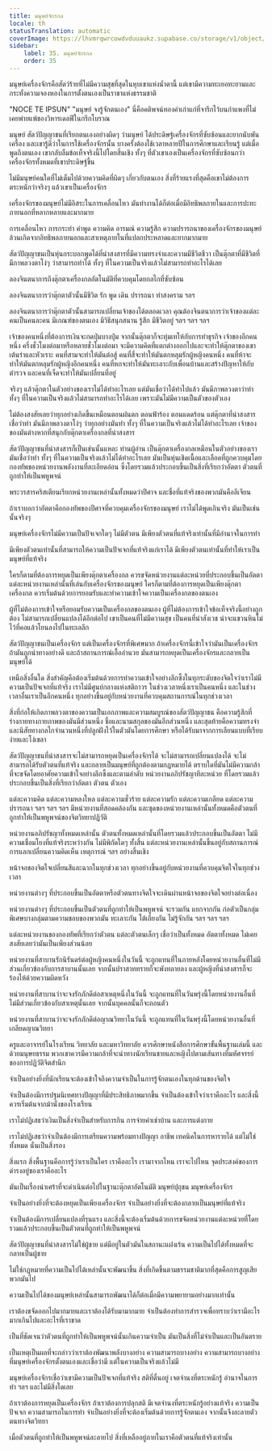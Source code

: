 ```yaml
---
title: มนุษย์จักรกล
locale: th
statusTranslation: automatic
coverImage: https://lhvmrqwrcowdvduuaukz.supabase.co/storage/v1/object/public/strapi-uploads/small_cover-educacion-fundamental.webp-2d51a7828a2b1309555be27f7e2a61a0.webp
sidebar:
    label: 35. มนุษย์จักรกล
    order: 35
---
```

มนุษย์เครื่องจักรคือสัตว์ร้ายที่ไม่มีความสุขที่สุดในหุบเขาแห่งน้ำตานี้ แต่เขามีความทะเยอทะยานและกระทั่งความจองหองในการตั้งตนเองเป็นราชาแห่งธรรมชาติ

"NOCE TE IPSUN" "มนุษย์ จงรู้จักตนเอง" นี่คือคติพจน์ทองคำเก่าแก่ที่จารึกไว้บนกำแพงที่ไม่เคยพ่ายแพ้ของวิหารเดลฟีในกรีกโบราณ

มนุษย์ สัตว์ปัญญาชนที่เรียกตนเองอย่างผิดๆ ว่ามนุษย์ ได้ประดิษฐ์เครื่องจักรที่ซับซ้อนและยากนับพันเครื่อง และเขารู้ดีว่าในการใช้เครื่องจักรนั้น บางครั้งต้องใช้เวลาหลายปีในการศึกษาและเรียนรู้ แต่เมื่อพูดถึงตนเอง เขากลับลืมข้อเท็จจริงนี้ไปโดยสิ้นเชิง ทั้งๆ ที่ตัวเขาเองเป็นเครื่องจักรที่ซับซ้อนกว่าเครื่องจักรทั้งหมดที่เขาประดิษฐ์ขึ้น

ไม่มีมนุษย์คนใดที่ไม่เต็มไปด้วยความคิดที่ผิดๆ เกี่ยวกับตนเอง สิ่งที่ร้ายแรงที่สุดคือเขาไม่ต้องการตระหนักว่าจริงๆ แล้วเขาเป็นเครื่องจักร

เครื่องจักรของมนุษย์ไม่มีอิสระในการเคลื่อนไหว มันทำงานได้ก็ต่อเมื่อมีอิทธิพลภายในและการปะทะภายนอกที่หลากหลายและมากมาย

การเคลื่อนไหว การกระทำ คำพูด ความคิด อารมณ์ ความรู้สึก ความปรารถนาของเครื่องจักรของมนุษย์ ล้วนเกิดจากอิทธิพลภายนอกและสาเหตุภายในที่แปลกประหลาดและยากมากมาย

สัตว์ปัญญาชนเป็นหุ่นกระบอกพูดได้ที่น่าสงสารที่มีความทรงจำและความมีชีวิตชีวา เป็นตุ๊กตาที่มีชีวิตที่มีภาพลวงตาโง่ๆ ว่าสามารถทำได้ ทั้งๆ ที่ในความเป็นจริงแล้วไม่สามารถทำอะไรได้เลย

ลองจินตนาการถึงตุ๊กตาเครื่องกลอัตโนมัติที่ควบคุมโดยกลไกที่ซับซ้อน

ลองจินตนาการว่าตุ๊กตาตัวนั้นมีชีวิต รัก พูด เดิน ปรารถนา ทำสงคราม ฯลฯ

ลองจินตนาการว่าตุ๊กตาตัวนั้นสามารถเปลี่ยนเจ้าของได้ตลอดเวลา คุณต้องจินตนาการว่าเจ้าของแต่ละคนเป็นคนละคน มีเกณฑ์ของตนเอง มีวิธีสนุกสนาน รู้สึก มีชีวิตอยู่ ฯลฯ ฯลฯ ฯลฯ

เจ้าของคนหนึ่งที่ต้องการเงินจะกดปุ่มบางปุ่ม จากนั้นตุ๊กตาก็จะทุ่มเทให้กับการทำธุรกิจ เจ้าของอีกคนหนึ่ง ครึ่งชั่วโมงต่อมาหรือหลายชั่วโมงต่อมา จะมีความคิดที่แตกต่างออกไปและจะทำให้ตุ๊กตาของเขาเต้นรำและหัวเราะ คนที่สามจะทำให้มันต่อสู้ คนที่สี่จะทำให้มันตกหลุมรักผู้หญิงคนหนึ่ง คนที่ห้าจะทำให้มันตกหลุมรักผู้หญิงอีกคนหนึ่ง คนที่หกจะทำให้มันทะเลาะกับเพื่อนบ้านและสร้างปัญหาให้กับตำรวจ และคนที่เจ็ดจะทำให้มันเปลี่ยนที่อยู่

จริงๆ แล้วตุ๊กตาในตัวอย่างของเราไม่ได้ทำอะไรเลย แต่มันเชื่อว่าได้ทำไปแล้ว มันมีภาพลวงตาว่าทำ ทั้งๆ ที่ในความเป็นจริงแล้วไม่สามารถทำอะไรได้เลย เพราะมันไม่มีความเป็นตัวของตัวเอง

ไม่ต้องสงสัยเลยว่าทุกอย่างเกิดขึ้นเหมือนตอนฝนตก ตอนฟ้าร้อง ตอนแดดร้อน แต่ตุ๊กตาที่น่าสงสารเชื่อว่าทำ มันมีภาพลวงตาโง่ๆ ว่าทุกอย่างมันทำ ทั้งๆ ที่ในความเป็นจริงแล้วไม่ได้ทำอะไรเลย เจ้าของของมันต่างหากที่สนุกกับตุ๊กตาเครื่องกลที่น่าสงสาร

สัตว์ปัญญาชนที่น่าสงสารก็เป็นเช่นนั้นแหละ ท่านผู้อ่าน เป็นตุ๊กตาเครื่องกลเหมือนในตัวอย่างของเรา มันเชื่อว่าทำ ทั้งๆ ที่ในความเป็นจริงแล้วไม่ได้ทำอะไรเลย มันเป็นหุ่นเชิดเนื้อและเลือดที่ถูกควบคุมโดยกองทัพของหน่วยงานพลังงานที่ละเอียดอ่อน ซึ่งโดยรวมแล้วประกอบขึ้นเป็นสิ่งที่เรียกว่าอัตตา ตัวตนที่ถูกทำให้เป็นพหูพจน์

พระวรสารคริสเตียนเรียกหน่วยงานเหล่านั้นทั้งหมดว่าปีศาจ และชื่อที่แท้จริงของพวกมันคือลีเจียน

ถ้าเราบอกว่าอัตตาคือกองทัพของปีศาจที่ควบคุมเครื่องจักรของมนุษย์ เราไม่ได้พูดเกินจริง มันเป็นเช่นนั้นจริงๆ

มนุษย์เครื่องจักรไม่มีความเป็นปัจเจกใดๆ ไม่มีตัวตน มีเพียงตัวตนที่แท้จริงเท่านั้นที่มีอำนาจในการทำ

มีเพียงตัวตนเท่านั้นที่สามารถให้ความเป็นปัจเจกที่แท้จริงแก่เราได้ มีเพียงตัวตนเท่านั้นที่ทำให้เราเป็นมนุษย์ที่แท้จริง

ใครก็ตามที่ต้องการหยุดเป็นเพียงตุ๊กตาเครื่องกล ควรขจัดหน่วยงานแต่ละหน่วยที่ประกอบขึ้นเป็นอัตตา แต่ละหน่วยงานเหล่านั้นที่เล่นกับเครื่องจักรของมนุษย์ ใครก็ตามที่ต้องการหยุดเป็นเพียงตุ๊กตาเครื่องกล ควรเริ่มต้นด้วยการยอมรับและทำความเข้าใจความเป็นเครื่องกลของตนเอง

ผู้ที่ไม่ต้องการเข้าใจหรือยอมรับความเป็นเครื่องกลของตนเอง ผู้ที่ไม่ต้องการเข้าใจข้อเท็จจริงนี้อย่างถูกต้อง ไม่สามารถเปลี่ยนแปลงได้อีกต่อไป เขาเป็นคนที่ไม่มีความสุข เป็นคนที่น่าสังเวช น่าจะแขวนหินโม่ไว้ที่คอแล้วโยนลงไปในทะเลลึก

สัตว์ปัญญาชนเป็นเครื่องจักร แต่เป็นเครื่องจักรที่พิเศษมาก ถ้าเครื่องจักรนี้เข้าใจว่ามันเป็นเครื่องจักร ถ้ามันถูกนำทางอย่างดี และถ้าสถานการณ์เอื้ออำนวย มันสามารถหยุดเป็นเครื่องจักรและกลายเป็นมนุษย์ได้

เหนือสิ่งอื่นใด สิ่งสำคัญคือต้องเริ่มต้นด้วยการทำความเข้าใจอย่างลึกซึ้งในทุกระดับของจิตใจว่าเราไม่มีความเป็นปัจเจกที่แท้จริง เราไม่มีศูนย์กลางแห่งสติถาวร ในช่วงเวลาหนึ่งเราเป็นคนหนึ่ง และในช่วงเวลาอื่นเราเป็นอีกคนหนึ่ง ทุกอย่างขึ้นอยู่กับหน่วยงานที่ควบคุมสถานการณ์ในทุกช่วงเวลา

สิ่งที่ก่อให้เกิดภาพลวงตาของความเป็นเอกภาพและความสมบูรณ์ของสัตว์ปัญญาชน คือความรู้สึกที่ร่างกายทางกายภาพของมันมีส่วนหนึ่ง ชื่อและนามสกุลของมันอีกส่วนหนึ่ง และสุดท้ายคือความทรงจำและนิสัยทางกลไกจำนวนหนึ่งที่ปลูกฝังไว้ในตัวมันโดยการศึกษา หรือได้รับมาจากการเลียนแบบที่เรียบง่ายและโง่เขลา

สัตว์ปัญญาชนที่น่าสงสารจะไม่สามารถหยุดเป็นเครื่องจักรได้ จะไม่สามารถเปลี่ยนแปลงได้ จะไม่สามารถได้รับตัวตนที่แท้จริง และกลายเป็นมนุษย์ที่ถูกต้องตามกฎหมายได้ ตราบใดที่มันไม่มีความกล้าที่จะขจัดโดยอาศัยความเข้าใจอย่างลึกซึ้งและตามลำดับ หน่วยงานอภิปรัชญาทีละหน่วย ที่โดยรวมแล้วประกอบขึ้นเป็นสิ่งที่เรียกว่าอัตตา ตัวตน ตัวเอง

แต่ละความคิด แต่ละความหลงใหล แต่ละความชั่วร้าย แต่ละความรัก แต่ละความเกลียด แต่ละความปรารถนา ฯลฯ ฯลฯ ฯลฯ มีหน่วยงานที่สอดคล้องกัน และชุดของหน่วยงานเหล่านั้นทั้งหมดคือตัวตนที่ถูกทำให้เป็นพหูพจน์ของจิตวิทยาปฏิวัติ

หน่วยงานอภิปรัชญาทั้งหมดเหล่านั้น ตัวตนทั้งหมดเหล่านั้นที่โดยรวมแล้วประกอบขึ้นเป็นอัตตา ไม่มีความเชื่อมโยงที่แท้จริงระหว่างกัน ไม่มีพิกัดใดๆ ทั้งสิ้น แต่ละหน่วยงานเหล่านั้นขึ้นอยู่กับสถานการณ์ การแลกเปลี่ยนความคิดเห็น เหตุการณ์ ฯลฯ อย่างสิ้นเชิง

หน้าจอของจิตใจเปลี่ยนสีและฉากในทุกช่วงเวลา ทุกอย่างขึ้นอยู่กับหน่วยงานที่ควบคุมจิตใจในทุกช่วงเวลา

หน่วยงานต่างๆ ที่ประกอบขึ้นเป็นอัตตาหรือตัวตนทางจิตใจจะเดินผ่านหน้าจอของจิตใจอย่างต่อเนื่อง

หน่วยงานต่างๆ ที่ประกอบขึ้นเป็นตัวตนที่ถูกทำให้เป็นพหูพจน์ จะรวมกัน แยกจากกัน ก่อตัวเป็นกลุ่มพิเศษบางกลุ่มตามความชอบของพวกมัน ทะเลาะกัน โต้เถียงกัน ไม่รู้จักกัน ฯลฯ ฯลฯ ฯลฯ

แต่ละหน่วยงานของกองทัพที่เรียกว่าตัวตน แต่ละตัวตนเล็กๆ เชื่อว่าเป็นทั้งหมด อัตตาทั้งหมด ไม่เคยสงสัยเลยว่ามันเป็นเพียงส่วนน้อย

หน่วยงานที่สาบานรักนิรันดร์ต่อผู้หญิงคนหนึ่งในวันนี้ จะถูกแทนที่ในภายหลังโดยหน่วยงานอื่นที่ไม่มีส่วนเกี่ยวข้องกับการสาบานนั้นเลย จากนั้นปราสาททรายก็จะพังทลายลง และผู้หญิงที่น่าสงสารก็จะร้องไห้ด้วยความผิดหวัง

หน่วยงานที่สาบานว่าจะจงรักภักดีต่อสาเหตุหนึ่งในวันนี้ จะถูกแทนที่ในวันพรุ่งนี้โดยหน่วยงานอื่นที่ไม่มีส่วนเกี่ยวข้องกับสาเหตุนั้นเลย จากนั้นบุคคลนั้นก็จะถอนตัว

หน่วยงานที่สาบานว่าจะจงรักภักดีต่อญาณวิทยาในวันนี้ จะถูกแทนที่ในวันพรุ่งนี้โดยหน่วยงานอื่นที่เกลียดญาณวิทยา

ครูและอาจารย์ในโรงเรียน วิทยาลัย และมหาวิทยาลัย ควรศึกษาหนังสือการศึกษาขั้นพื้นฐานเล่มนี้ และด้วยมนุษยธรรม พวกเขาควรมีความกล้าที่จะนำทางนักเรียนชายและหญิงไปตามเส้นทางที่มหัศจรรย์ของการปฏิวัติจิตสำนึก

จำเป็นอย่างยิ่งที่นักเรียนจะต้องเข้าใจถึงความจำเป็นในการรู้จักตนเองในทุกด้านของจิตใจ

จำเป็นต้องมีการปฐมนิเทศทางปัญญาที่มีประสิทธิภาพมากขึ้น จำเป็นต้องเข้าใจว่าเราคืออะไร และสิ่งนี้ควรเริ่มต้นจากม้านั่งของโรงเรียน

เราไม่ปฏิเสธว่าเงินเป็นสิ่งจำเป็นสำหรับการกิน การจ่ายค่าเช่าบ้าน และการแต่งกาย

เราไม่ปฏิเสธว่าจำเป็นต้องมีการเตรียมความพร้อมทางปัญญา อาชีพ เทคนิคในการหารายได้ แต่ไม่ใช่ทั้งหมด นั่นเป็นสิ่งรอง

สิ่งแรก สิ่งพื้นฐานคือการรู้ว่าเราเป็นใคร เราคืออะไร เรามาจากไหน เราจะไปไหน จุดประสงค์ของการดำรงอยู่ของเราคืออะไร

มันเป็นเรื่องน่าเศร้าที่จะดำเนินต่อไปในฐานะตุ๊กตาอัตโนมัติ มนุษย์ปุถุชน มนุษย์เครื่องจักร

จำเป็นอย่างยิ่งที่จะต้องหยุดเป็นเพียงเครื่องจักร จำเป็นอย่างยิ่งที่จะต้องกลายเป็นมนุษย์ที่แท้จริง

จำเป็นต้องมีการเปลี่ยนแปลงที่รุนแรง และสิ่งนี้จะต้องเริ่มต้นด้วยการขจัดหน่วยงานแต่ละหน่วยที่โดยรวมแล้วประกอบขึ้นเป็นตัวตนที่ถูกทำให้เป็นพหูพจน์

สัตว์ปัญญาชนที่น่าสงสารไม่ใช่ผู้ชาย แต่มีอยู่ในตัวมันในสถานะแฝงเร้น ความเป็นไปได้ทั้งหมดที่จะกลายเป็นผู้ชาย

ไม่ใช่กฎหมายที่ความเป็นไปได้เหล่านั้นจะพัฒนาขึ้น สิ่งที่เกิดขึ้นตามธรรมชาติมากที่สุดคือการสูญเสียพวกมันไป

ความเป็นไปได้ของมนุษย์เหล่านั้นสามารถพัฒนาได้ก็ต่อเมื่อมีความพยายามอย่างมากเท่านั้น

เราต้องขจัดออกไปมากมายและเราต้องได้รับมามากมาย จำเป็นต้องทำการสำรวจเพื่อทราบว่าเรามีอะไรมากเกินไปและอะไรที่เราขาด

เป็นที่ชัดเจนว่าตัวตนที่ถูกทำให้เป็นพหูพจน์นั้นเกินความจำเป็น มันเป็นสิ่งที่ไม่จำเป็นและเป็นอันตราย

เป็นเหตุเป็นผลที่จะกล่าวว่าเราต้องพัฒนาพลังบางอย่าง ความสามารถบางอย่าง ความสามารถบางอย่างที่มนุษย์เครื่องจักรตั้งตนเองและเชื่อว่ามี แต่ในความเป็นจริงแล้วไม่มี

มนุษย์เครื่องจักรเชื่อว่าเขามีความเป็นปัจเจกที่แท้จริง สติที่ตื่นอยู่ เจตจำนงที่ตระหนักรู้ อำนาจในการทำ ฯลฯ และไม่มีสิ่งใดเลย

ถ้าเราต้องการหยุดเป็นเครื่องจักร ถ้าเราต้องการปลุกสติ มีเจตจำนงที่ตระหนักรู้อย่างแท้จริง ความเป็นปัจเจก ความสามารถในการทำ จำเป็นอย่างยิ่งที่จะต้องเริ่มต้นด้วยการรู้จักตนเอง จากนั้นจึงละลายตัวตนทางจิตวิทยา

เมื่อตัวตนที่ถูกทำให้เป็นพหูพจน์ละลายไป สิ่งที่เหลืออยู่ภายในเราคือตัวตนที่แท้จริงเท่านั้น

